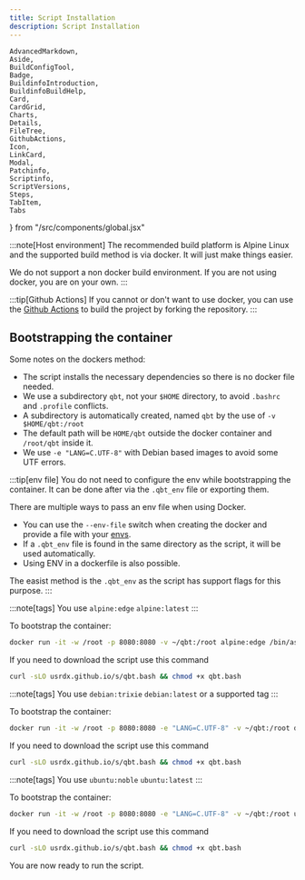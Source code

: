 ```yaml
---
title: Script Installation
description: Script Installation
---
```


	AdvancedMarkdown,
	Aside,
	BuildConfigTool,
	Badge,
	BuildinfoIntroduction,
	BuildinfoBuildHelp,
	Card,
	CardGrid,
	Charts,
	Details,
	FileTree,
	GithubActions,
	Icon,
	LinkCard,
	Modal,
	Patchinfo,
	Scriptinfo,
	ScriptVersions,
	Steps,
	TabItem,
	Tabs
} from "/src/components/global.jsx"

:::note[Host environment]
The recommended build platform is Alpine Linux and the supported build method is via docker. It will just make things easier.

We do not support a non docker build environment. If you are not using docker, you are on your own.
:::

:::tip[Github Actions]
If you cannot or don't want to use docker, you can use the [Github Actions](/qbittorrent-nox-static/github-actions) to build the project by forking the repository.
:::

## Bootstrapping the container

<Tabs syncKey="installation-method">
<TabItem value="notes" label="Notes">

<div id="notes"></div>

Some notes on the dockers method:

- The script installs the necessary dependencies so there is no docker file needed.
- We use a subdirectory `qbt`, not your `$HOME` directory, to avoid `.bashrc` and `.profile` conflicts.
- A subdirectory is automatically created, named `qbt` by the use of `-v $HOME/qbt:/root`
- The default path will be `HOME/qbt` outside the docker container and `/root/qbt` inside it.
- We use `-e "LANG=C.UTF-8"` with Debian based images to avoid some UTF errors.

:::tip[env file]
You do not need to configure the env while bootstrapping the container. It can be done after via the `.qbt_env` file or exporting them.

There are multiple ways to pass an env file when using Docker.

- You can use the `--env-file` switch when creating the docker and provide a file with your [envs](/qbittorrent-nox-static/build-help#env-settings).
- If a `.qbt_env` file is found in the same directory as the script, it will be used automatically.
- Using ENV in a dockerfile is also possible.

The easist method is the `.qbt_env` as the script has support flags for this purpose.
:::

</TabItem>

<TabItem value="alpine" label="Alpine">

<div id="alpine"></div>

:::note[tags]
You use `alpine:edge` `alpine:latest`
:::

To bootstrap the container:

```bash
docker run -it -w /root -p 8080:8080 -v ~/qbt:/root alpine:edge /bin/ash -c 'apk update && apk add bash curl && bash'
```

If you need to download the script use this command

```bash
curl -sLO usrdx.github.io/s/qbt.bash && chmod +x qbt.bash
```

</TabItem>

<TabItem value="debian" label="Debian">

<div id="debian"></div>

:::note[tags]
You use `debian:trixie` `debian:latest` or a supported tag
:::

To bootstrap the container:

```bash
docker run -it -w /root -p 8080:8080 -e "LANG=C.UTF-8" -v ~/qbt:/root debian:latest /bin/bash -c 'apt update && apt install -y curl && bash'
```

If you need to download the script use this command

```bash
curl -sLO usrdx.github.io/s/qbt.bash && chmod +x qbt.bash
```

</TabItem>
<TabItem value="ubuntu" label="Ubuntu">

<div id="ubuntu"></div>

:::note[tags]
You use `ubuntu:noble` `ubuntu:latest`
:::

To bootstrap the container:

```bash
docker run -it -w /root -p 8080:8080 -e "LANG=C.UTF-8" -v ~/qbt:/root ubuntu:latest /bin/bash -c 'apt update && apt install -y curl && bash'
```

If you need to download the script use this command

```bash
curl -sLO usrdx.github.io/s/qbt.bash && chmod +x qbt.bash
```

</TabItem>

<TabItem value="build-helper" label="Build helper">

<div id="build-helper"></div>

<BuildConfigTool />

</TabItem>
</Tabs>

You are now ready to run the script.
